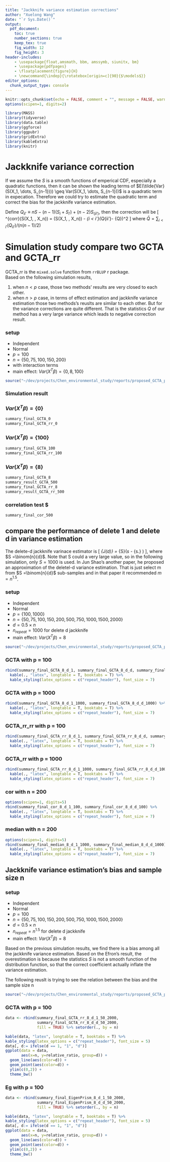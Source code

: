 ```yaml
---
title: "Jackknife variance estimation corrections"
author: "Xuelong Wang"
date: "`r Sys.Date()`"
output: 
  pdf_document:
    toc: true
    number_sections: true
    keep_tex: true
    fig_width: 12
    fig_height: 3
header-includes:
    - \usepackage{float,amsmath, bbm, amssymb, siunitx, bm}
    - \usepackage{pdfpages}
    - \floatplacement{figure}{H}
    - \newcommand{\indep}{\rotatebox[origin=c]{90}{$\models$}}
editor_options: 
  chunk_output_type: console
---
```


```r
knitr::opts_chunk$set(echo = FALSE, comment = "", message = FALSE, warning = FALSE, echo = FALSE, fig.height = 10)
options(scipen=1, digits=2)

library(MASS)
library(tidyverse)
library(data.table)
library(ggforce)
library(ggpubr)
library(gridExtra)
library(kableExtra)
library(knitr)
```

# Jackknife variance correction 

If we assume the $S$ is a smooth functions of emperical CDF, especially a quadratic functions, then it can be shown the leading terms of $E(\tilde{Var}(S(X_1, \dots, S_{n-1}))) \geq Var(S(X_1, \dots, S_{n-1}))$ is a quadratic term in expecation. Therefore we could try to estimate the quadratic term and correct the bias for the jackknife variance estimation.

Define $Q_{ii'} \equiv nS - (n-1)(S_{i} + S_{i'}) + (n-2)S_{(ii')}$, then the correction will be 
\[
\hat{Var}^{corr}(S(X_1, \dots, X_n)) = \hat{Var}(S(X_1, \dots, X_n)) - \frac{1}{n(n-1)}\sum_{i < i'}(Q_{ii'}- \bar{Q})^2
\]
where $\bar{Q} = \sum_{i < i'}(Q_{ii'})/(n(n-1)/2)$

# Simulation study compare two GCTA and GCTA_rr
GCTA_rr is the `mixed.solve` function from `rrBLUP` r package.  
Based on the following simulation results, 

1. when $n<p$ case, those two methods' results are very closed to each other. 
1. when $n>p$ case, in terms of effect estimation and jackknife variance estimation those two methods's reuslts are similar to each other. But for the variance corrections are quite different. That is the statistics $Q$ of our method has a very large variance which leads to negative correction result.  

### setup 
- Independent 
- Normal
- $p = 100$
- $n = \{50, 75,100, 150, 200\}$
- with interaction terms
- main effect: $Var(X^T\beta) = \{0,8,100\}$ 
\newpage

```r
source("~/dev/projects/Chen_environmental_study/reports/proposed_GCTA_paper/est_var_analysis/est_combined_data/jackknife/GCTA_and_rr_v_jack_multiple_iteration.R")
```

### Simulation result 
### $Var(X^T\beta) = \{0\}$ 
```r
summary_final_GCTA_0
summary_final_GCTA_rr_0
```

### $Var(X^T\beta) = \{100\}$ 
```r
summary_final_GCTA_100
summary_final_GCTA_rr_100
```

### $Var(X^T\beta) = \{8\}$ 
```r
summary_final_GCTA_8
summary_result_GCTA_500
summary_final_GCTA_rr_8
summary_result_GCTA_rr_500

```

### correlation test $ 
```r
summary_final_cor_500
```

## compare the performance of delete 1 and delete d in variance estimation 
The delete-d jackknife varinace estimator is 
\[
\mathcal{v}_{J(d)} = \frac{n-d}{d} \cdot \frac{1}{S}\sum_{S}(\hat{\theta}_s - \hat{\theta}_{s.} )
\],
where $S =\binom{n}{d}$. 
Note that S could a very large value, so in the following simulation, only $S = 1000$ is used. In Jun Shao's another paper, he proposed an approximation of the deletel-d variance estimation. That is just select m from $S =\binom{n}{d}$ sub-samples and in that paper it recommended $m = n^{1.5}$.

### setup 
- Independent 
- Normal
- $p = \{100, 1000\}$
- $n = \{50, 75,100, 150, 200, 500, 750,1000, 1500, 2000\}$
- $d = 0.5 \times n$
- $n_{repeat} = 1000$ for delete d jackknife 
- main effect: $Var(X^T\beta) = 8$ 


\newpage

```r
source("~/dev/projects/Chen_environmental_study/reports/proposed_GCTA_paper/est_var_analysis/est_combined_data/jackknife/delete_d_GCTA_and_rr_v_jack_multiple_iteration.R")
```

### GCTA with p = 100 
```r
rbind(summary_final_GCTA_8_d_1, summary_final_GCTA_8_d_d, summary_final_GCTA_8_d_d_m, fill = TRUE) %>% 
  kable(., "latex", longtable = T, booktabs = T) %>%
  kable_styling(latex_options = c("repeat_header"), font_size = 7)
```

### GCTA with p = 1000 
```r
rbind(summary_final_GCTA_8_d_1_1000, summary_final_GCTA_8_d_d_1000) %>% 
  kable(., "latex", longtable = T, booktabs = T) %>%
  kable_styling(latex_options = c("repeat_header"), font_size = 7)
```

### GCTA_rr_rr with p = 100 
```r
rbind(summary_final_GCTA_rr_8_d_1, summary_final_GCTA_rr_8_d_d, summary_final_GCTA_rr_8_d_d_m, fill = TRUE) %>% 
  kable(., "latex", longtable = T, booktabs = T) %>%
  kable_styling(latex_options = c("repeat_header"), font_size = 7)
```

### GCTA_rr with p = 1000 
```r
rbind(summary_final_GCTA_rr_8_d_1_1000, summary_final_GCTA_rr_8_d_d_1000) %>% 
  kable(., "latex", longtable = T, booktabs = T) %>%
  kable_styling(latex_options = c("repeat_header"), font_size = 7)
```

### cor with n = 200
```r
options(scipen=1, digits=5)
rbind(summary_final_cor_8_d_1_100, summary_final_cor_8_d_d_100) %>% 
  kable(., "latex", longtable = T, booktabs = T) %>%
  kable_styling(latex_options = c("repeat_header"), font_size = 7)
```

### median with n = 200
```r
options(scipen=1, digits=5)
rbind(summary_final_median_8_d_1_1000, summary_final_median_8_d_d_1000) %>% 
  kable(., "latex", longtable = T, booktabs = T) %>%
  kable_styling(latex_options = c("repeat_header"), font_size = 7)
```

## Jackknife variance estimation's bias and sample size n 

### setup 
- Independent 
- Normal
- $p = 100$
- $n = \{50, 75,100, 150, 200, 500, 750,1000, 1500, 2000\}$
- $d = 0.5 \times n$
- $n_{repeat} = n^{1.5}$ for delete d jackknife 
- main effect: $Var(X^T\beta) = 8$ 


Based on the previous simulation results, we find there is a bias among all the jackknife variance estimation. Based on the Efron's result, the overestimation is because the statistics $S$ is not a smooth function of the distribution function, so that the correct coefficient actually inflate the variance estimation. 

The following reuslt is trying to see the relation between the bias and the sample size n 

```r
source("~/dev/projects/Chen_environmental_study/reports/proposed_GCTA_paper/est_var_analysis/est_combined_data/jackknife/delete_d_1_EG_GCTA_rr_for_v_jack_plot.R")
```

### GCTA with p = 100 
```r
data <- rbind(summary_final_GCTA_rr_8_d_1_50_2000,
              summary_final_GCTA_rr_8_d_d_50_2000,
              fill = TRUE) %>% setorder(., by = n)

kable(data, "latex", longtable = T, booktabs = T) %>%
kable_styling(latex_options = c("repeat_header"), font_size = 5)
data[, d:= ifelse(d == 1, "1", "d")]
ggplot(data = data, 
       aes(x=n, y=relative_ratio, group=d)) +
  geom_line(aes(color=d)) +
  geom_point(aes(color=d)) +
  ylim(c(0,2)) +
  theme_bw()
```

### Eg with p = 100 
```r
data <- rbind(summary_final_EigenPrism_8_d_1_50_2000,
              summary_final_EigenPrism_8_d_d_50_2000,
              fill = TRUE) %>% setorder(., by = n)

kable(data, "latex", longtable = T, booktabs = T) %>%
kable_styling(latex_options = c("repeat_header"), font_size = 5)
data[, d:= ifelse(d == 1, "1", "d")]
ggplot(data = data, 
       aes(x=n, y=relative_ratio, group=d)) +
  geom_line(aes(color=d)) +
  geom_point(aes(color=d)) +
  ylim(c(0,2)) +
  theme_bw()
```


